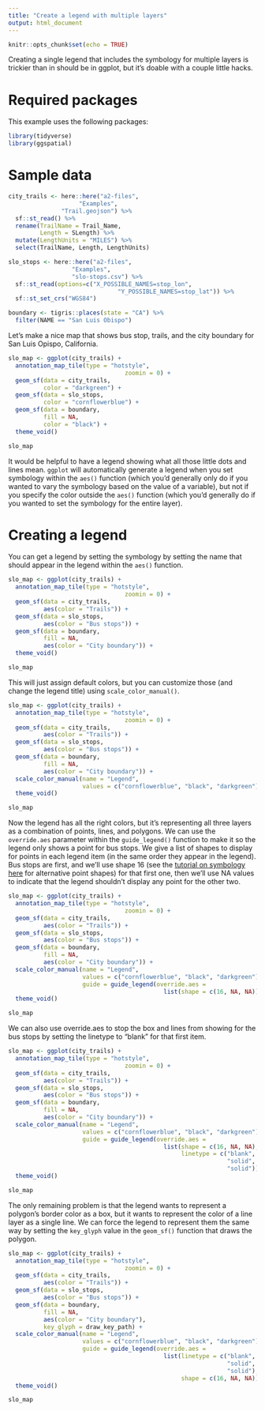 ```yaml
---
title: "Create a legend with multiple layers"
output: html_document
---
```


```r
knitr::opts_chunk$set(echo = TRUE)
```

Creating a single legend that includes the symbology for
multiple layers is trickier than in should be in ggplot,
but it's doable with a couple little hacks.

# Required packages

This example uses the following packages:

```r
library(tidyverse)
library(ggspatial)
```

# Sample data

```r
city_trails <- here::here("a2-files",
                    "Examples",
               "Trail.geojson") %>%
  sf::st_read() %>%
  rename(TrailName = Trail_Name,
         Length = SLength) %>%
  mutate(LengthUnits = "MILES") %>%
  select(TrailName, Length, LengthUnits)

slo_stops <- here::here("a2-files",
                  "Examples",
                  "slo-stops.csv") %>%
  sf::st_read(options=c("X_POSSIBLE_NAMES=stop_lon",
                               "Y_POSSIBLE_NAMES=stop_lat")) %>%
  sf::st_set_crs("WGS84")

boundary <- tigris::places(state = "CA") %>%
  filter(NAME == "San Luis Obispo")
```

Let's make a nice map that shows bus stop, trails, and the 
city boundary for San Luis Opispo, California.

```r
slo_map <- ggplot(city_trails) +
  annotation_map_tile(type = "hotstyle",
                                 zoomin = 0) +
  geom_sf(data = city_trails,
          color = "darkgreen") +
  geom_sf(data = slo_stops,
          color = "cornflowerblue") +
  geom_sf(data = boundary,
          fill = NA,
          color = "black") +
  theme_void() 

slo_map
```

It would be helpful to have a legend showing what all those little 
dots and lines mean. `ggplot` will automatically generate a legend
when you set symbology within the `aes()` function (which you'd 
generally only do if you wanted to vary the symbology based on the
value of a variable), but not if you specify the color outside the
`aes()` function (which you'd generally do if you wanted to set the
symbology for the entire layer).

# Creating a legend

You can get a legend by setting the symbology by setting the name that 
should appear in the legend within the `aes()` function.

```r
slo_map <- ggplot(city_trails) +
  annotation_map_tile(type = "hotstyle",
                                 zoomin = 0) +
  geom_sf(data = city_trails,
          aes(color = "Trails")) +
  geom_sf(data = slo_stops,
          aes(color = "Bus stops")) +
  geom_sf(data = boundary,
          fill = NA,
          aes(color = "City boundary")) +
  theme_void() 

slo_map
```

This will just assign default colors, but you can customize those
(and change the legend title) using `scale_color_manual()`.

```r
slo_map <- ggplot(city_trails) +
  annotation_map_tile(type = "hotstyle",
                                 zoomin = 0) +
  geom_sf(data = city_trails,
          aes(color = "Trails")) +
  geom_sf(data = slo_stops,
          aes(color = "Bus stops")) +
  geom_sf(data = boundary,
          fill = NA,
          aes(color = "City boundary")) +
  scale_color_manual(name = "Legend",
                     values = c("cornflowerblue", "black", "darkgreen")) +
  theme_void() 

slo_map
```

Now the legend has all the right colors, but it's representing all three layers
as a combination of points, lines, and polygons. We can use the `override.aes`
parameter within the `guide_legend()` function to make it so the legend only
shows a point for bus stops. We give a list of shapes to display for points
in each legend item (in the same order they appear in the legend). Bus stops
are first, and we'll use shape 16 (see the [tutorial on symbology here](https://c-voulgaris.github.io/VIS-2128-F22/a2-files/skill-layer-symbology.html)
for alternative point shapes) for that first one, then we'll use NA values to indicate that 
the legend shouldn't display any point for the other two.

```r
slo_map <- ggplot(city_trails) +
  annotation_map_tile(type = "hotstyle",
                                 zoomin = 0) +
  geom_sf(data = city_trails,
          aes(color = "Trails")) +
  geom_sf(data = slo_stops,
          aes(color = "Bus stops")) +
  geom_sf(data = boundary,
          fill = NA,
          aes(color = "City boundary")) +
  scale_color_manual(name = "Legend",
                     values = c("cornflowerblue", "black", "darkgreen"),
                     guide = guide_legend(override.aes = 
                                            list(shape = c(16, NA, NA)))) +
  theme_void() 

slo_map
```

We can also use override.aes to stop the box and lines from showing
for the bus stops by setting the linetype to "blank" for that first
item.

```r
slo_map <- ggplot(city_trails) +
  annotation_map_tile(type = "hotstyle",
                                 zoomin = 0) +
  geom_sf(data = city_trails,
          aes(color = "Trails")) +
  geom_sf(data = slo_stops,
          aes(color = "Bus stops")) +
  geom_sf(data = boundary,
          fill = NA,
          aes(color = "City boundary")) +
  scale_color_manual(name = "Legend",
                     values = c("cornflowerblue", "black", "darkgreen"),
                     guide = guide_legend(override.aes = 
                                            list(shape = c(16, NA, NA),
                                                 linetype = c("blank", 
                                                              "solid", 
                                                              "solid")))) +
  theme_void() 

slo_map
```

The only remaining problem is that the legend wants to represent a polygon's
border color as a box, but it wants to represent the color of a line layer
as a single line. We can force the legend to represent them the same way
by setting the `key_glyph` value in the `geom_sf()` function that draws the
polygon.

```r
slo_map <- ggplot(city_trails) +
  annotation_map_tile(type = "hotstyle",
                                 zoomin = 0) +
  geom_sf(data = city_trails,
          aes(color = "Trails")) +
  geom_sf(data = slo_stops,
          aes(color = "Bus stops")) +
  geom_sf(data = boundary,
          fill = NA,
          aes(color = "City boundary"),
          key_glyph = draw_key_path) +
  scale_color_manual(name = "Legend",
                     values = c("cornflowerblue", "black", "darkgreen"),
                     guide = guide_legend(override.aes = 
                                            list(linetype = c("blank", 
                                                              "solid",
                                                              "solid"),
                                                 shape = c(16, NA, NA)))) +
  theme_void() 

slo_map
```

